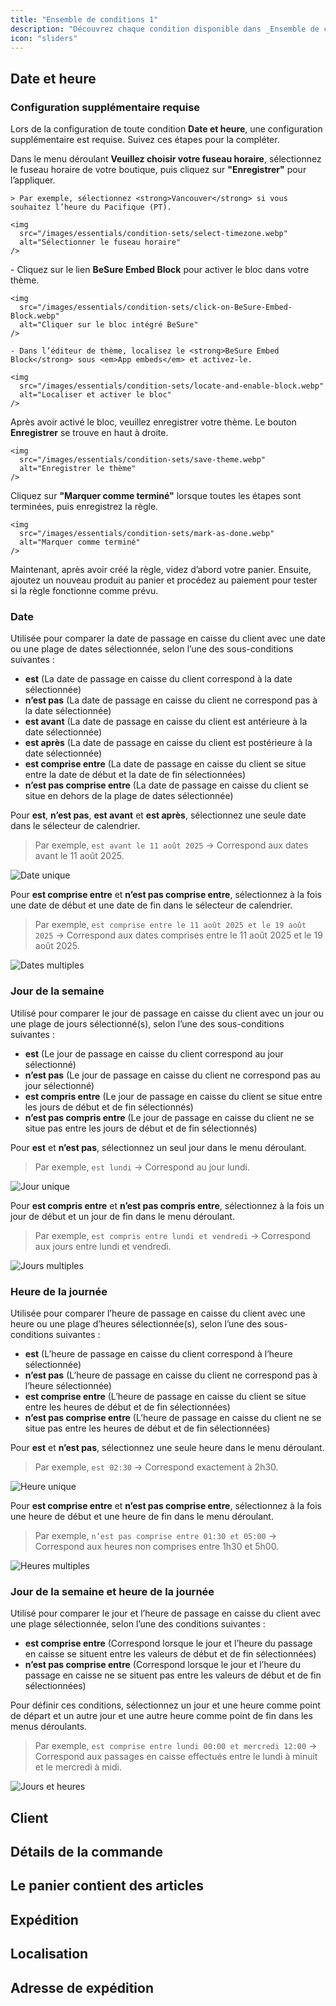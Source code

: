 ```yaml
---
title: "Ensemble de conditions 1"
description: "Découvrez chaque condition disponible dans _Ensemble de conditions 1_."
icon: "sliders"
---
```



<Always />

<PreviousAllConditionsInvalid />

## Date et heure

### Configuration supplémentaire requise

Lors de la configuration de toute condition **Date et heure**, une configuration supplémentaire est requise. Suivez ces étapes pour la compléter.

<Steps>
  <Step title="Choisissez votre fuseau horaire">
    Dans le menu déroulant <strong>Veuillez choisir votre fuseau horaire</strong>, sélectionnez le fuseau horaire de votre boutique, puis cliquez sur <strong>"Enregistrer"</strong> pour l’appliquer.
    
    > Par exemple, sélectionnez <strong>Vancouver</strong> si vous souhaitez l’heure du Pacifique (PT).

    <img
      src="/images/essentials/condition-sets/select-timezone.webp"
      alt="Sélectionner le fuseau horaire"
    />
  </Step>

  <Step title="Activez le bloc intégré BeSure dans votre thème">
    - Cliquez sur le lien <strong>BeSure Embed Block</strong> pour activer le bloc dans votre thème.
    
    <img
      src="/images/essentials/condition-sets/click-on-BeSure-Embed-Block.webp"
      alt="Cliquer sur le bloc intégré BeSure"
    />

    - Dans l’éditeur de thème, localisez le <strong>BeSure Embed Block</strong> sous <em>App embeds</em> et activez-le.
    
    <img
      src="/images/essentials/condition-sets/locate-and-enable-block.webp"
      alt="Localiser et activer le bloc"
    />
  </Step>

  <Step title="Enregistrez votre thème">
    Après avoir activé le bloc, veuillez enregistrer votre thème. Le bouton <strong>Enregistrer</strong> se trouve en haut à droite.
    
    <img
      src="/images/essentials/condition-sets/save-theme.webp"
      alt="Enregistrer le thème"
    />
  </Step>

  <Step title="Marquer comme terminé (Optionnel)">
    Cliquez sur <strong>"Marquer comme terminé"</strong> lorsque toutes les étapes sont terminées, puis enregistrez la règle.
    
    <img
      src="/images/essentials/condition-sets/mark-as-done.webp"
      alt="Marquer comme terminé"
    />
  </Step>

  <Step title="Testez votre règle">
    Maintenant, après avoir créé la règle, videz d’abord votre panier. Ensuite, ajoutez un nouveau produit au panier et procédez au paiement pour tester si la règle fonctionne comme prévu.
  </Step>
</Steps>

### Date

Utilisée pour comparer la date de passage en caisse du client avec une date ou une plage de dates sélectionnée, selon l’une des sous-conditions suivantes :

- **est** (La date de passage en caisse du client correspond à la date sélectionnée)  
- **n’est pas** (La date de passage en caisse du client ne correspond pas à la date sélectionnée)  
- **est avant** (La date de passage en caisse du client est antérieure à la date sélectionnée)  
- **est après** (La date de passage en caisse du client est postérieure à la date sélectionnée)  
- **est comprise entre** (La date de passage en caisse du client se situe entre la date de début et la date de fin sélectionnées)  
- **n’est pas comprise entre** (La date de passage en caisse du client se situe en dehors de la plage de dates sélectionnée)  

Pour **est**, **n’est pas**, **est avant** et **est après**, sélectionnez une seule date dans le sélecteur de calendrier.  

> Par exemple, `est avant le 11 août 2025` → Correspond aux dates avant le 11 août 2025.

<img
  src="/images/essentials/condition-sets/single-date.webp"
  alt="Date unique"
/>

Pour **est comprise entre** et **n’est pas comprise entre**, sélectionnez à la fois une date de début et une date de fin dans le sélecteur de calendrier.  

> Par exemple, `est comprise entre le 11 août 2025 et le 19 août 2025` → Correspond aux dates comprises entre le 11 août 2025 et le 19 août 2025.

<img
  src="/images/essentials/condition-sets/multiple-dates.webp"
  alt="Dates multiples"
/>

### Jour de la semaine

Utilisé pour comparer le jour de passage en caisse du client avec un jour ou une plage de jours sélectionné(s), selon l’une des sous-conditions suivantes :

- **est** (Le jour de passage en caisse du client correspond au jour sélectionné)  
- **n’est pas** (Le jour de passage en caisse du client ne correspond pas au jour sélectionné)  
- **est compris entre** (Le jour de passage en caisse du client se situe entre les jours de début et de fin sélectionnés)  
- **n’est pas compris entre** (Le jour de passage en caisse du client ne se situe pas entre les jours de début et de fin sélectionnés)  

Pour **est** et **n’est pas**, sélectionnez un seul jour dans le menu déroulant.  

> Par exemple, `est lundi` → Correspond au jour lundi.

<img src="/images/essentials/condition-sets/single-day.webp" alt="Jour unique" />

Pour **est compris entre** et **n’est pas compris entre**, sélectionnez à la fois un jour de début et un jour de fin dans le menu déroulant.  

> Par exemple, `est compris entre lundi et vendredi` → Correspond aux jours entre lundi et vendredi.

<img
  src="/images/essentials/condition-sets/multiple-days.webp"
  alt="Jours multiples"
/>

### Heure de la journée

Utilisée pour comparer l’heure de passage en caisse du client avec une heure ou une plage d’heures sélectionnée(s), selon l’une des sous-conditions suivantes :

- **est** (L’heure de passage en caisse du client correspond à l’heure sélectionnée)  
- **n’est pas** (L’heure de passage en caisse du client ne correspond pas à l’heure sélectionnée)  
- **est comprise entre** (L’heure de passage en caisse du client se situe entre les heures de début et de fin sélectionnées)  
- **n’est pas comprise entre** (L’heure de passage en caisse du client ne se situe pas entre les heures de début et de fin sélectionnées)  

Pour **est** et **n’est pas**, sélectionnez une seule heure dans le menu déroulant.  

> Par exemple, `est 02:30` → Correspond exactement à 2h30.

<img
  src="/images/essentials/condition-sets/single-time.webp"
  alt="Heure unique"
/>

Pour **est comprise entre** et **n’est pas comprise entre**, sélectionnez à la fois une heure de début et une heure de fin dans le menu déroulant.  

> Par exemple, `n’est pas comprise entre 01:30 et 05:00` → Correspond aux heures non comprises entre 1h30 et 5h00.

<img
  src="/images/essentials/condition-sets/multiple-times.webp"
  alt="Heures multiples"
/>

### Jour de la semaine et heure de la journée

Utilisé pour comparer le jour et l’heure de passage en caisse du client avec une plage sélectionnée, selon l’une des conditions suivantes :

- **est comprise entre** (Correspond lorsque le jour et l’heure du passage en caisse se situent entre les valeurs de début et de fin sélectionnées)  
- **n’est pas comprise entre** (Correspond lorsque le jour et l’heure du passage en caisse ne se situent pas entre les valeurs de début et de fin sélectionnées)  

Pour définir ces conditions, sélectionnez un jour et une heure comme point de départ et un autre jour et une autre heure comme point de fin dans les menus déroulants.  

> Par exemple, `est comprise entre lundi 00:00 et mercredi 12:00` → Correspond aux passages en caisse effectués entre le lundi à minuit et le mercredi à midi.

<img
  src="/images/essentials/condition-sets/range-day-and-time.webp"
  alt="Jours et heures"
/>

## Client

<NewCustomer />
<RepeatCustomer />
<CustomerTotalPreviousSpent />
<EmailAddress />
<CustomerTags />

## Détails de la commande

<OrderTotalAmount />
<OrderSubtotalAmount />

## Le panier contient des articles
<SKU />
<ProductTags />
<Collections />

## Expédition

<ShippingMethodsAvailable />
<SelectedShippingTypeShipPickup />

## Localisation
<UserLanguage />

## Adresse de expédition

<ShippingAddressIsEmpty />
<ShippingAddressIsNotEmpty />
<FullNameFirstNameLastName />
<FirstName />
<LastName />
<POBoxAddress />
<NotPOBoxAddress />
<AddressLine1Line2 />
<AddressLine1 />
<AddressLine2 />
<Company />
<PhoneNumber />
<CityArea />
<ProvinceCodeStateCode />
<Country />
<ZipCodePostalCode />
